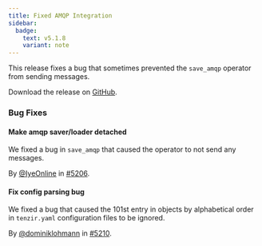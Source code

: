 ```yaml
---
title: Fixed AMQP Integration
sidebar:
  badge:
    text: v5.1.8
    variant: note
---
```


This release fixes a bug that sometimes prevented the `save_amqp` operator
from sending messages.

Download the release on [GitHub](https://github.com/tenzir/tenzir/releases/tag/v5.1.8).

### Bug Fixes

#### Make amqp saver/loader detached

We fixed a bug in `save_amqp` that caused the operator to not send any messages.

By [@IyeOnline](https://github.com/IyeOnline) in [#5206](https://github.com/tenzir/tenzir/pull/5206).

#### Fix config parsing bug

We fixed a bug that caused the 101st entry in objects by alphabetical order in
`tenzir.yaml` configuration files to be ignored.

By [@dominiklohmann](https://github.com/dominiklohmann) in [#5210](https://github.com/tenzir/tenzir/pull/5210).
